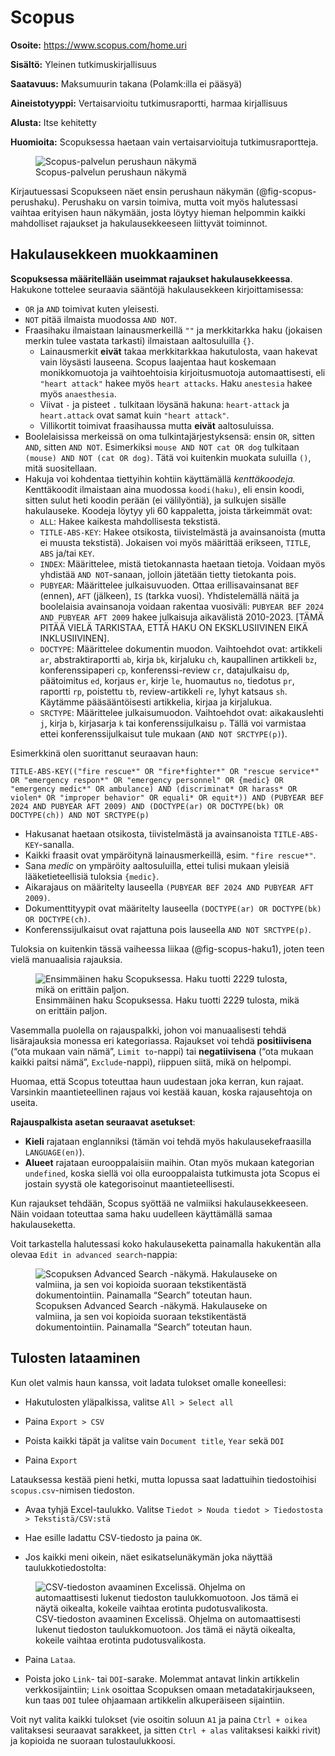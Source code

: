 # Scopus {#sec-tiet-scopus}

**Osoite:** <https://www.scopus.com/home.uri>

**Sisältö:** Yleinen tutkimuskirjallisuus

**Saatavuus:** Maksumuurin takana (Polamk:illa ei pääsyä)

**Aineistotyyppi:** Vertaisarvioitu tutkimusraportti, harmaa kirjallisuus

**Alusta:** Itse kehitetty

**Huomioita:** Scopuksessa haetaan vain vertaisarvioituja tutkimusraportteja.

![Scopus-palvelun perushaun näkymä](pics/scopus_perushaku.png){#fig-scopus-perushaku fig-align="center"}

Kirjautuessasi Scopukseen näet ensin perushaun näkymän (@fig-scopus-perushaku). Perushaku on varsin toimiva, mutta voit myös halutessasi vaihtaa erityisen haun näkymään, josta löytyy hieman helpommin kaikki mahdolliset rajaukset ja hakulausekkeeseen liittyvät toiminnot.

## Hakulausekkeen muokkaaminen

**Scopuksessa määritellään useimmat rajaukset hakulausekkeessa**. Hakukone tottelee seuraavia sääntöjä hakulausekkeen kirjoittamisessa:

-   `OR` ja `AND` toimivat kuten yleisesti.
-   `NOT` pitää ilmaista muodossa `AND NOT`.
-   Fraasihaku ilmaistaan lainausmerkeillä `""` ja merkkitarkka haku (jokaisen merkin tulee vastata tarkasti) ilmaistaan aaltosuluilla `{}`.
    -   Lainausmerkit **eivät** takaa merkkitarkkaa hakutulosta, vaan hakevat vain löysästi lauseena. Scopus laajentaa haut koskemaan monikkomuotoja ja vaihtoehtoisia kirjoitusmuotoja automaattisesti, eli `"heart attack"` hakee myös `heart attacks`. Haku `anestesia` hakee myös `anaesthesia`.
    -   Viivat `-` ja pisteet `.` tulkitaan löysänä hakuna: `heart-attack` ja `heart.attack` ovat samat kuin `"heart attack"`.
    -   Villikortit toimivat fraasihaussa mutta **eivät** aaltosuluissa.
-   Boolelaisissa merkeissä on oma tulkintajärjestyksensä: ensin `OR`, sitten `AND`, sitten `AND NOT`. Esimerkiksi `mouse AND NOT cat OR dog` tulkitaan `(mouse) AND NOT (cat OR dog)`. Tätä voi kuitenkin muokata suluilla `()`, mitä suositellaan.
-   Hakuja voi kohdentaa tiettyihin kohtiin käyttämällä *kenttäkoodeja.* Kenttäkoodit ilmaistaan aina muodossa `koodi(haku)`, eli ensin koodi, sitten sulut heti koodin perään (ei välilyöntiä), ja sulkujen sisälle hakulauseke. Koodeja löytyy yli 60 kappaletta, joista tärkeimmät ovat:
    -   `ALL`: Hakee kaikesta mahdollisesta tekstistä.
    -   `TITLE-ABS-KEY`: Hakee otsikosta, tiivistelmästä ja avainsanoista (mutta ei muusta tekstistä). Jokaisen voi myös määrittää erikseen, `TITLE`, `ABS` ja/tai `KEY`.
    -   `INDEX`: Määrittelee, mistä tietokannasta haetaan tietoja. Voidaan myös yhdistää `AND NOT`-sanaan, jolloin jätetään tietty tietokanta pois.
    -   `PUBYEAR`: Määrittelee julkaisuvuoden. Ottaa erillisavainsanat `BEF` (ennen), `AFT` (jälkeen), `IS` (tarkka vuosi). Yhdistelemällä näitä ja boolelaisia avainsanoja voidaan rakentaa vuosiväli: `PUBYEAR BEF 2024 AND PUBYEAR AFT 2009` hakee julkaisuja aikavälistä 2010-2023. \[TÄMÄ PITÄÄ VIELÄ TARKISTAA, ETTÄ HAKU ON EKSKLUSIIVINEN EIKÄ INKLUSIIVINEN\].
    -   `DOCTYPE`: Määrittelee dokumentin muodon. Vaihtoehdot ovat: artikkeli `ar`, abstraktiraportti `ab`, kirja `bk`, kirjaluku `ch`, kaupallinen artikkeli `bz`, konferenssipaperi `cp`, konferenssi-review `cr`, datajulkaisu `dp`, päätoimitus `ed`, korjaus `er`, kirje `le`, huomautus `no`, tiedotus `pr`, raportti `rp`, poistettu `tb`, review-artikkeli `re`, lyhyt katsaus `sh`. Käytämme pääsääntöisesti artikkelia, kirjaa ja kirjalukua.
    -   `SRCTYPE`: Määrittelee julkaisumuodon. Vaihtoehdot ovat: aikakauslehti `j`, kirja `b`, kirjasarja `k` tai konferenssijulkaisu `p`. Tällä voi varmistaa ettei konferenssijulkaisut tule mukaan (`AND NOT SRCTYPE(p)`).

Esimerkkinä olen suorittanut seuraavan haun:

`TITLE-ABS-KEY(("fire rescue*" OR "fire*fighter*" OR "rescue service*" OR "emergency respon*" OR "emergency personnel" OR {medic} OR "emergency medic*" OR ambulance) AND (discriminat* OR harass* OR violen* OR "improper behavior" OR equali* OR equit*)) AND (PUBYEAR BEF 2024 AND PUBYEAR AFT 2009) AND (DOCTYPE(ar) OR DOCTYPE(bk) OR DOCTYPE(ch)) AND NOT SRCTYPE(p)`

-   Hakusanat haetaan otsikosta, tiivistelmästä ja avainsanoista `TITLE-ABS-KEY`-sanalla.
-   Kaikki fraasit ovat ympäröitynä lainausmerkeillä, esim. `"fire rescue*"`.
-   Sana *medic* on ympäröity aaltosuluilla, ettei tulisi mukaan yleisiä lääketieteellisiä tuloksia `{medic}`.
-   Aikarajaus on määritelty lauseella `(PUBYEAR BEF 2024 AND PUBYEAR AFT 2009)`.
-   Dokumenttityypit ovat määritelty lauseella `(DOCTYPE(ar) OR DOCTYPE(bk) OR DOCTYPE(ch)`.
-   Konferenssijulkaisut ovat rajattuna pois lauseella `AND NOT SRCTYPE(p)`.

Tuloksia on kuitenkin tässä vaiheessa liikaa (@fig-scopus-haku1), joten teen vielä manuaalisia rajauksia.

![Ensimmäinen haku Scopuksessa. Haku tuotti 2229 tulosta, mikä on erittäin paljon.](pics/scopus_hakutulos1.png){#fig-scopus-haku1 fig-align="center"}

Vasemmalla puolella on rajauspalkki, johon voi manuaalisesti tehdä lisärajauksia monessa eri kategoriassa. Rajaukset voi tehdä **positiivisena** ("ota mukaan vain nämä", `Limit to`-nappi) tai **negatiivisena** ("ota mukaan kaikki paitsi nämä", `Exclude`-nappi), riippuen siitä, mikä on helpompi.

Huomaa, että Scopus toteuttaa haun uudestaan joka kerran, kun rajaat. Varsinkin maantieteellinen rajaus voi kestää kauan, koska rajausehtoja on useita.

**Rajauspalkista asetan seuraavat asetukset**:

-   **Kieli** rajataan englanniksi (tämän voi tehdä myös hakulausekefraasilla `LANGUAGE(en)`).
-   **Alueet** rajataan eurooppalaisiin maihin. Otan myös mukaan kategorian `undefined`, koska siellä voi olla eurooppalaista tutkimusta jota Scopus ei jostain syystä ole kategorisoinut maantieteellisesti.

Kun rajaukset tehdään, Scopus syöttää ne valmiiksi hakulausekkeeseen. Näin voidaan toteuttaa sama haku uudelleen käyttämällä samaa hakulauseketta.

Voit tarkastella halutessasi koko hakulauseketta painamalla hakukentän alla olevaa `Edit in advanced search`-nappia:

![Scopuksen Advanced Search -näkymä. Hakulauseke on valmiina, ja sen voi kopioida suoraan tekstikentästä dokumentointiin. Painamalla "Search" toteutan haun.](pics/scopus_lausekkeentarkastus.png){#fig-scopus-lausekkeentarkastus fig-align="center"}

## Tulosten lataaminen

Kun olet valmis haun kanssa, voit ladata tulokset omalle koneellesi:

-   Hakutulosten yläpalkissa, valitse `All > Select all`

-   Paina `Export > CSV`

-   Poista kaikki täpät ja valitse vain `Document title`, `Year` sekä `DOI`

-   Paina `Export`

Latauksessa kestää pieni hetki, mutta lopussa saat ladattuihin tiedostoihisi `scopus.csv`-nimisen tiedoston.

-   Avaa tyhjä Excel-taulukko. Valitse `Tiedot > Nouda tiedot > Tiedostosta > Tekstistä/CSV:stä`

-   Hae esille ladattu CSV-tiedosto ja paina `OK`.

-   Jos kaikki meni oikein, näet esikatselunäkymän joka näyttää taulukkotiedostolta:

![CSV-tiedoston avaaminen Excelissä. Ohjelma on automaattisesti lukenut tiedoston taulukkomuotoon. Jos tämä ei näytä oikealta, kokeile vaihtaa erotinta pudotusvalikosta.](pics/scopus_csvexcelissä.png){fig-align="center"}

-   Paina `Lataa`.

-   Poista joko `Link`- tai `DOI`-sarake. Molemmat antavat linkin artikkelin verkkosijaintiin; `Link` osoittaa Scopuksen omaan metadatakirjaukseen, kun taas `DOI` tulee ohjaamaan artikkelin alkuperäiseen sijaintiin.

Voit nyt valita kaikki tulokset (vie osoitin soluun `A1` ja paina `Ctrl + oikea` valitaksesi seuraavat sarakkeet, ja sitten `Ctrl + alas` valitaksesi kaikki rivit) ja kopioida ne suoraan tulostaulukkoosi.
